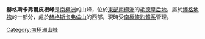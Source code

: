 {{coord|72|39|S|3|45|W|source:GNIS|display=title}}

'''赫格斯卡弗爾皮根峰'''是[[南極洲|南極洲]]的山峰，位於[[東部南極洲|東部南極洲]]的[[毛德皇后地|毛德皇后地]]，屬於[[博格地塊|博格地塊]]的一部分，處於[[赫格斯卡弗倫山|赫格斯卡弗倫山]]的西部，現時受[[南極條約體系|南極條約體系]]管理。

{{Antarctica-geo-stub}}
[[Category:南極洲山峰|Category:南極洲山峰]]